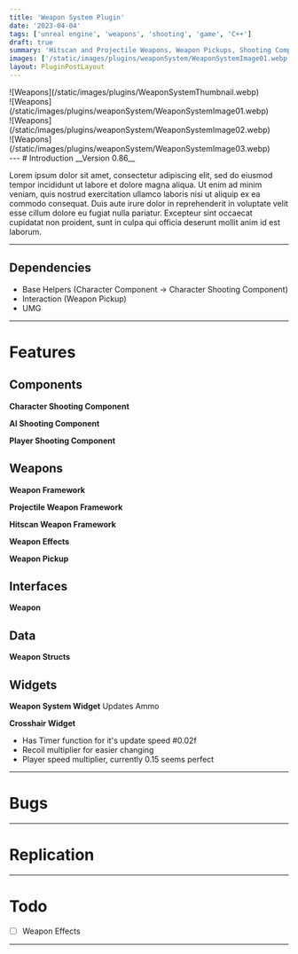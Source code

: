 ```yaml
---
title: 'Weapon System Plugin'
date: '2023-04-04'
tags: ['unreal engine', 'weapons', 'shooting', 'game', 'C++']
draft: true
summary: 'Hitscan and Projectile Weapons, Weapon Pickups, Shooting Component, Particle effects, HUD and Crosshair widgets'
images: ['/static/images/plugins/weaponSystem/WeaponSystemImage01.webp']
layout: PluginPostLayout
---
```

<div className="flex flex-wrap -mx-2 overflow-hidden xl:-mx-2">
    <div className="my-1 px-2 w-full overflow-hidden xl:my-1 xl:px-2 xl:w-1/2">
        ![Weapons](/static/images/plugins/WeaponSystemThumbnail.webp)
    </div>
    <div className="my-1 px-2 w-full overflow-hidden xl:my-1 xl:px-2 xl:w-1/2">
        ![Weapons](/static/images/plugins/weaponSystem/WeaponSystemImage01.webp)
    </div>
    <div className="my-1 px-2 w-full overflow-hidden xl:my-1 xl:px-2 xl:w-1/2">
        ![Weapons](/static/images/plugins/weaponSystem/WeaponSystemImage02.webp)
    </div>
    <div className="my-1 px-2 w-full overflow-hidden xl:my-1 xl:px-2 xl:w-1/2">
        ![Weapons](/static/images/plugins/weaponSystem/WeaponSystemImage03.webp)
    </div>
</div>
---
# Introduction
__Version 0.86__

Lorem ipsum dolor sit amet, consectetur adipiscing elit, sed do eiusmod tempor incididunt ut labore et dolore magna aliqua. 
Ut enim ad minim veniam, quis nostrud exercitation ullamco laboris nisi ut aliquip ex ea commodo consequat. 
Duis aute irure dolor in reprehenderit in voluptate velit esse cillum dolore eu fugiat nulla pariatur. 
Excepteur sint occaecat cupidatat non proident, sunt in culpa qui officia deserunt mollit anim id est laborum.


--- 

## Dependencies

- Base Helpers (Character Component -> Character Shooting Component)
- Interaction  (Weapon Pickup)
- UMG  

---
# Features

## Components

**Character Shooting Component**

**AI Shooting Component**

**Player Shooting Component** 

## Weapons

**Weapon Framework**

**Projectile Weapon Framework**

**Hitscan Weapon Framework**

**Weapon Effects**

**Weapon Pickup**

## Interfaces
**Weapon**

## Data
**Weapon Structs**

## Widgets
**Weapon System Widget** 
Updates Ammo

**Crosshair Widget**
- Has Timer function for it's update speed #0.02f
- Recoil multiplier for easier changing
- Player speed multiplier, currently 0.15 seems perfect

---

# Bugs


--- 

# Replication 


---

# Todo
- [ ] Weapon Effects

---
